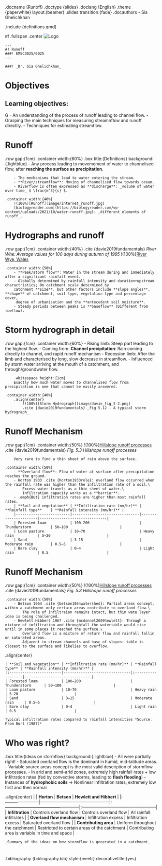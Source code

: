 .docname {Runoff}
.doctype {slides}
.doclang {English}
.theme {paperwhite} layout:{beamer}
.slides transition:{fade}
.docauthors
  - Sia Ghelichkhan

.include {definitions.qmd}

#!
.fullspan
  .center
    ![Logo](image/new_logo.png)

    ---
    #! Runoff
    ###! EMSC3025/6025
    ---

    ###! _Dr. Sia Ghelichkhan_


# Objectives

Learning objectives:
---
G
- An understanding of the process of runoff leading to channel flow.
- Grasping the main techniques for measuring streamnflow and runoff directlly.
- Techniques for estimating streamflow.


# Runoff

.row gap:{1cm}
    .container width:{60%}
        .box title:{Definitions} background:{.lightblue}
            - Any process leading to movemement of water to channelised flow, after **reaching the surface as precipitation**.

        - The mechanisms that lead to water entering the stream.
        - **River/streamflow**: Moving of channelised flow towards ocean.
        - Riverflow is often expressed as **discharge**: _volume of water over time_ $ \frac{m^3}{s} $.

    .container width:{40%}
        !(100%)[Runoff](image/internet_runoff.jpg)
        [biologyreader.com](https://biologyreader.com/wp-content/uploads/2021/10/water-runoff.jpg): _different elements of runoff_.


# Hydrographs and runoff

.row gap:{1cm}
    .container width:{40%}
        .cite {davie2019fundamentals} _River Whe: Average values for 100 days during autumn of 1995_
        !(100%)[River Wye, Wales](image/davie_fig_5-1.png)

    .container width:{50%}
        - **Peak/storm flow**: Water in the stream during and immediately after a significant rainfall event.
        - Globally determined by rainfall intensity and duration+upstream charactristics; On catchment scale determined by
        catchment **size**, but other factors include **slope angles**, **shape** of catchment, soil type, vegetation type and percentage cover,
         degree of urbanisation and the **antecedent soil moisture**.
        - Steady periods between peaks is **baseflow** (Different from lowflow).

# Storm hydrograph in detail

.row gap:{1cm}
    .container width:{60%}
        - Rising limb: Steep part leading to the highest flow.
        - Coming from: **Channel precipitation**: Rain coming directly to channel, and rapid runoff mechanism
        - Recession limb: After the limb and characterised by long, slow decrease in streamflow.
        - Influenced by storm water arriving at the mouth of a catchment, and through/groundwater flow.

        .whitespace height:{1cm}
        Exactly how much water moves to channelised flow from precipitation is one that cannot be easily answered.

    .container width:{40%}
        .align{center}
            !(100%)[Storm Hydrograph](image/davie_fig_5-2.png)
            .cite {davie2019fundamentals} _Fig 5.12 - A typical storm hydrograph_

# Runoff Mechanism

.row gap:{1cm}
    .container width:{50%}
        !(100%)[Hillslope runoff processes](image/davie_fig_5-3.png)
        .cite {davie2019fundamentals} _Fig. 5.3 Hillshope runoff processes_

        Very rare to find a thin sheet of rain above the surface.

    .container width:{50%}
        - **Overland flow**: Flow of water at surface after precipitation reaches the ground.
        - Horton 1933 .cite {horton1933role}: overland flow occurred when the rainfall rate was higher than the infiltration rate of a soil.\
            Excess water travels as a thin sheet of water.\
            Infiltration capacity works as a **barrier**.
        - .emph{But} infiltration rates are higher than most rainfall rates.
        | **Soil and vegetation** | **Infiltration rate (mm/hr)** | **Rainfall type**    | **Rainfall intensity (mm/hr)** |
        |-------------------------|-------------------------------|----------------------|-------------------------------|
        | Forested loam           | 100–200                       | Thunderstorm         | 50–100                        |
        | Loam pasture            | 10–70                         | Heavy rain           | 5–20                          |
        | Sand                    | 3–15                          | Moderate rain        | 0.5–5                         |
        | Bare clay               | 0–4                           | Light rain           | 0.5                           |


# Runoff Mechanism

.row gap:{1cm}
    .container width:{50%}
        !(100%)[Hillslope runoff processes](image/davie_fig_5-3.png)
        .cite {davie2019fundamentals} _Fig. 5.3 Hillshope runoff processes_

    .container width:{50%}
        - Betson 1964 .cite {betson1964watershed}: Partial areas concept, within a catchment only certain areas contribute to overland flow.\
            The role of infiltraion remains intact, but thin wate layer idea is being challenged.
        - Hewlett Hibbert 1967 .cite {mcdonnel2009hewlett}: Through a mixture of infiltration and throughfall the watertable would rise until in some places it reached the surface.\
            Overland flow is a mixture of return flow and rainfall fallin on saturated areas.
            Adjacent to stream channels and base of slopes: table is closest to the surface and likelies to overflow.


.align{center}

    | **Soil and vegetation** | **Infiltration rate (mm/hr)** | **Rainfall type** | **Rainfall intensity (mm/hr)** |
    |:------------------------|-------------------------------|:------------------|-------------------------------|
    | Forested loam           | 100–200                       | Thunderstorm      | 50–100                        |
    | Loam pasture            | 10–70                         | Heavy rain        | 5–20                          |
    | Sand                    | 3–15                          | Moderate rain     | 0.5–5                         |
    | Bare clay               | 0–4                           | Light rain        | 0.5                           |

    Typical infiltration rates compared to rainfall intensities *Source: From Burt (1987)*



# Who was right?

.box title:{Ideas on stormflow} background:{.lightblue}
    - All were partially right!
    - Saturated overland flow is the dominant in humid, mid-latitude areas.
    - Variable source areas concept is the most valid description of stormflow processes.
    - In arid and semi-arid zones, extremely high rainfall rates + low infiltration rates (fed by convective storms, leading to **flash flooding**)
    - Instances of **hydrophobic soils** -> Nonlinear infiltration rates, extremely low first and then normal


.align{center}
    |                         | **Horton**                                      | **Betson**                                           | **Hewlett and Hibbert**                              |
    |:------------------------|:------------------------------------------------|:-----------------------------------------------------|:-----------------------------------------------------|
    | **Infiltration**        | Controls overland flow                          | Controls overland flow                               | All rainfall infiltrates                             |
    | **Overland flow mechanism** | Infiltration excess                        | Infiltration excess                                  | Saturated overland flow                              |
    | **Contributing area**   | Uniform throughout the catchment                | Restricted to certain areas of the catchment         | Contributing area is variable in time and space      |

    _Summary of the ideas on how stormflow is generated in a catchment_

#
.bibliography {bibliography.bib} style:{ieeetr} decorativetitle:{yes}
